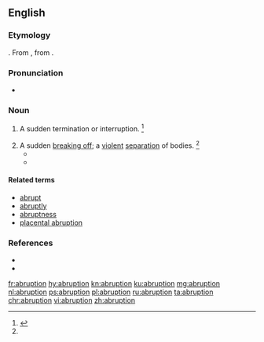==English==
{{wikipedia}}

===Etymology===
{{suffix|abrupt|tion|lang=en}}. From {{etyl|la|en}} {{m|la|abruptio}}, from {{m|la|abrumpo||to break off}}.

===Pronunciation===
* {{a|US}} {{IPA|/əˈbɹʌp.ʃn̩/|lang=en}}

===Noun===
{{en-noun}}

# {{label|en|archaic}} A sudden termination or interruption. {{defdate|First attested in the early 17<sup>th</sup> century.}}<ref name=SOED>{{R:SOED5|page=8}}</ref>
# A sudden [[break off|breaking off]]; a [[violent]] [[separation]] of bodies. {{defdate|First attested in the mid 17<sup>th</sup> century.}}<ref name=SOED/>
#* {{quote-book|year=1837|author={{w|Samuel Johnson}}|title=The Life of Cowley|passage=By this '''abruption''' posterity lost more instruction than delight. Johnson, Life of Cowley.}}
#* {{quote-book|year=1996|author=Richard Taruskin|title=Stravinsky and the Russian Traditions|page=336|passage=After a startling '''abruption''' and a slow recovery, the canonic process is resumed at [7], with a whole slew of redundant entries on the last phrase.}}

====Related terms====
* [[abrupt]]
* [[abruptly]]
* [[abruptness]]
* [[placental abruption]]

===References===
<references/>
* {{R:Century 1911}}
* {{R:Webster 1913}}

[[fr:abruption]]
[[hy:abruption]]
[[kn:abruption]]
[[ku:abruption]]
[[mg:abruption]]
[[nl:abruption]]
[[ps:abruption]]
[[pl:abruption]]
[[ru:abruption]]
[[ta:abruption]]
[[chr:abruption]]
[[vi:abruption]]
[[zh:abruption]]